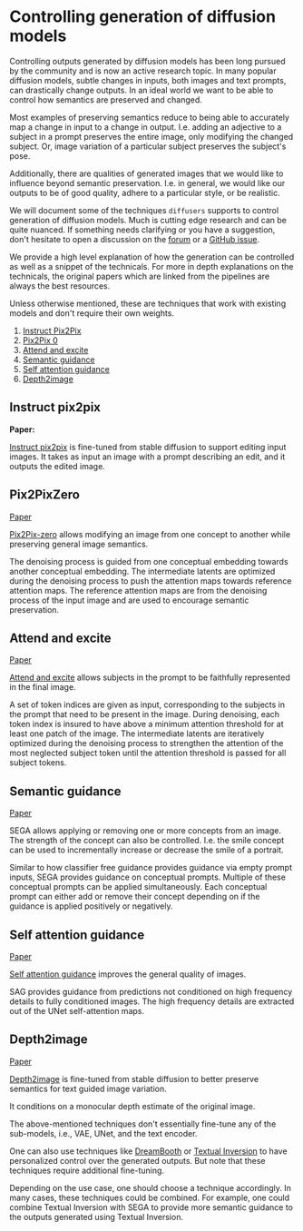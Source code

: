 <!--Copyright 2022 The HuggingFace Team. All rights reserved.

Licensed under the Apache License, Version 2.0 (the "License"); you may not use this file except in compliance with
the License. You may obtain a copy of the License at

http://www.apache.org/licenses/LICENSE-2.0

Unless required by applicable law or agreed to in writing, software distributed under the License is distributed on
an "AS IS" BASIS, WITHOUT WARRANTIES OR CONDITIONS OF ANY KIND, either express or implied. See the License for the
specific language governing permissions and limitations under the License.
-->

# Controlling generation of diffusion models

Controlling outputs generated by diffusion models has been long pursued by the community and is now an active research topic. In many popular diffusion models, subtle changes in inputs, both images and text prompts, can drastically change outputs. In an ideal world we want to be able to control how semantics are preserved and changed. 

Most examples of preserving semantics reduce to being able to accurately map a change in input to a change in output. I.e. adding an adjective to a subject in a prompt preserves the entire image, only modifying the changed subject. Or, image variation of a particular subject preserves the subject's pose.

Additionally, there are qualities of generated images that we would like to influence beyond semantic preservation. I.e. in general, we would like our outputs to be of good quality, adhere to a particular style, or be realistic.

We will document some of the techniques `diffusers` supports to control generation of diffusion models. Much is cutting edge research and can be quite nuanced. If something needs clarifying or you have a suggestion, don't hesitate to open a discussion on the [forum](https://discuss.huggingface.co/) or a [GitHub issue](https://github.com/huggingface/diffusers/issues).

We provide a high level explanation of how the generation can be controlled as well as a snippet of the technicals. For more in depth explanations on the technicals, the original papers which are linked from the pipelines are always the best resources.

Unless otherwise mentioned, these are techniques that work with existing models and don't require their own weights.

1. [Instruct Pix2Pix](#instruct-pix2pix)
2. [Pix2Pix 0](#pix2pixzero)
3. [Attend and excite](#attend-and-excite)
4. [Semantic guidance](#segmantic-guidance)
5. [Self attention guidance](#attend-and-excite)
6. [Depth2image](#depth2image)

## Instruct pix2pix

**Paper:**

[Instruct pix2pix](../api/pipelines/stable_diffusion/pix2pix) is fine-tuned from stable diffusion to support editing input images. It takes as input an image with a prompt describing an edit, and it outputs the edited image.

## Pix2PixZero

[Paper](https://pix2pixzero.github.io/)

[Pix2Pix-zero](../api/pipelines/stable_diffusion/pix2pix_zero) allows modifying an image from one concept to another while preserving general image semantics.

The denoising process is guided from one conceptual embedding towards another conceptual embedding. The intermediate latents are optimized during the denoising process to push the attention maps towards reference attention maps. The reference attention maps are from the denoising process of the input image and are used to encourage semantic preservation.

## Attend and excite

[Paper](https://attendandexcite.github.io/Attend-and-Excite/)

[Attend and excite](../api/pipelines/stable_diffusion/attend_and_excite) allows subjects in the prompt to be faithfully represented in the final image. 

A set of token indices are given as input, corresponding to the subjects in the prompt that need to be present in the image. During denoising, each token index is insured to have above a minimum attention threshold for at least one patch of the image. The intermediate latents are iteratively optimized during the denoising process to strengthen the attention of the most neglected subject token until the attention threshold is passed for all subject tokens.

## Semantic guidance

[Paper](https://arxiv.org/abs/2301.12247)

SEGA allows applying or removing one or more concepts from an image. The strength of the concept can also be controlled. I.e. the smile concept can be used to incrementally increase or decrease the smile of a portrait.

Similar to how classifier free guidance provides guidance via empty prompt inputs, SEGA provides guidance on conceptual prompts. Multiple of these conceptual prompts can be applied simultaneously. Each conceptual prompt can either add or remove their concept depending on if the guidance is applied positively or negatively.


## Self attention guidance

[Paper](https://arxiv.org/abs/2210.00939)

[Self attention guidance](../api/pipelines/stable_diffusion/self_attention_guidance) improves the general quality of images.

SAG provides guidance from predictions not conditioned on high frequency details to fully conditioned images. The high frequency details are extracted out of the UNet self-attention maps.


## Depth2image

[Paper](https://huggingface.co/stabilityai/stable-diffusion-2-depth)

[Depth2image](../pipelines/stable_diffusion/depth2img) is fine-tuned from stable diffusion to better preserve semantics for text guided image variation. 

It conditions on a monocular depth estimate of the original image.

The above-mentioned techniques don't essentially fine-tune any of the sub-models, i.e., VAE, UNet, and the text encoder. 

One can also use techniques like [DreamBooth](https://huggingface.co/docs/diffusers/main/en/training/dreambooth) or [Textual Inversion](https://huggingface.co/docs/diffusers/main/en/training/text_inversion) to have personalized control over the generated outputs. But note that these techniques require additional fine-tuning.  

Depending on the use case, one should choose a technique accordingly. In many cases, these techniques could be combined. For example, one could combine Textual Inversion with SEGA to provide more semantic guidance to the outputs generated using Textual Inversion.
